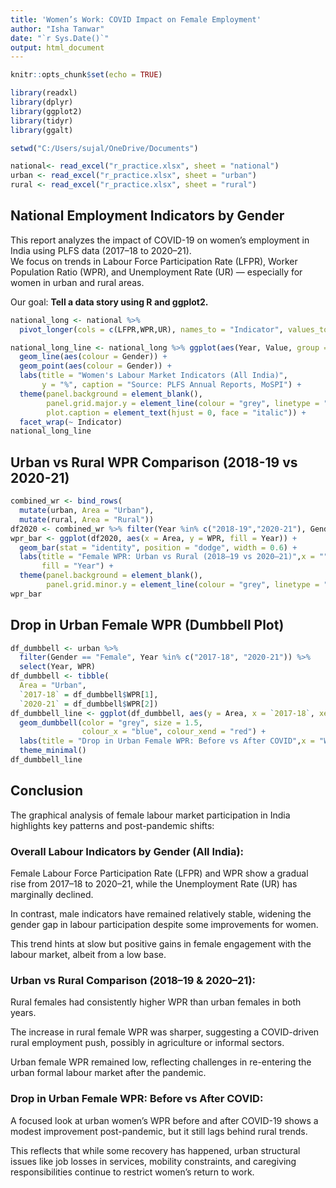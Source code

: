 ---
title: 'Women’s Work: COVID Impact on Female Employment'
author: "Isha Tanwar"
date: "`r Sys.Date()`"
output: html_document
---

```{r setup, include=FALSE}
knitr::opts_chunk$set(echo = TRUE)
```
```{r load-data}
library(readxl)
library(dplyr)
library(ggplot2)
library(tidyr)
library(ggalt)
```
```{r set-working-directory, include=FALSE}
setwd("C:/Users/sujal/OneDrive/Documents")
```
```{r read-data}
national<- read_excel("r_practice.xlsx", sheet = "national")
urban <- read_excel("r_practice.xlsx", sheet = "urban")
rural <- read_excel("r_practice.xlsx", sheet = "rural")
```

## National Employment Indicators by Gender

This report analyzes the impact of COVID-19 on women’s employment in India using PLFS data (2017–18 to 2020–21).  
We focus on trends in Labour Force Participation Rate (LFPR), Worker Population Ratio (WPR), and Unemployment Rate (UR) — especially for women in urban and rural areas.

Our goal: **Tell a data story using R and ggplot2.**

```{r faceted-graph}
national_long <- national %>% 
  pivot_longer(cols = c(LFPR,WPR,UR), names_to = "Indicator", values_to = "Value")

national_long_line <- national_long %>% ggplot(aes(Year, Value, group = Gender)) + 
  geom_line(aes(colour = Gender)) + 
  geom_point(aes(colour = Gender)) + 
  labs(title = "Women's Labour Market Indicators (All India)",
       y = "%", caption = "Source: PLFS Annual Reports, MoSPI") + 
  theme(panel.background = element_blank(), 
        panel.grid.major.y = element_line(colour = "grey", linetype = "dotted"), 
        plot.caption = element_text(hjust = 0, face = "italic")) + 
  facet_wrap(~ Indicator)
national_long_line
```

## Urban vs Rural WPR Comparison (2018-19 vs 2020-21)

```{r bar-chart}
combined_wr <- bind_rows(
  mutate(urban, Area = "Urban"),
  mutate(rural, Area = "Rural"))
df2020 <- combined_wr %>% filter(Year %in% c("2018-19","2020-21"), Gender == "Female")
wpr_bar <- ggplot(df2020, aes(x = Area, y = WPR, fill = Year)) +
  geom_bar(stat = "identity", position = "dodge", width = 0.6) +
  labs(title = "Female WPR: Urban vs Rural (2018–19 vs 2020–21)",x = "",y = "WPR (%)",
       fill = "Year") + 
  theme(panel.background = element_blank(), 
        panel.grid.minor.y = element_line(colour = "grey", linetype = "dotted"))
wpr_bar
```

## Drop in Urban Female WPR (Dumbbell Plot)

```{r dumbbell}
df_dumbbell <- urban %>%
  filter(Gender == "Female", Year %in% c("2017-18", "2020-21")) %>%
  select(Year, WPR)
df_dumbbell <- tibble(
  Area = "Urban",
  `2017-18` = df_dumbbell$WPR[1],
  `2020-21` = df_dumbbell$WPR[2])
df_dumbbell_line <- ggplot(df_dumbbell, aes(y = Area, x = `2017-18`, xend = `2020-21`)) +
  geom_dumbbell(color = "grey", size = 1.5,
                colour_x = "blue", colour_xend = "red") +
  labs(title = "Drop in Urban Female WPR: Before vs After COVID",x = "WPR (%)",y = "") +
  theme_minimal()
df_dumbbell_line
```

## Conclusion
The graphical analysis of female labour market participation in India highlights key patterns and post-pandemic shifts:

### Overall Labour Indicators by Gender (All India):

Female Labour Force Participation Rate (LFPR) and WPR show a gradual rise from 2017–18 to 2020–21, while the Unemployment Rate (UR) has marginally declined.

In contrast, male indicators have remained relatively stable, widening the gender gap in labour participation despite some improvements for women.

This trend hints at slow but positive gains in female engagement with the labour market, albeit from a low base.

### Urban vs Rural Comparison (2018–19 & 2020–21):

Rural females had consistently higher WPR than urban females in both years.

The increase in rural female WPR was sharper, suggesting a COVID-driven rural employment push, possibly in agriculture or informal sectors.

Urban female WPR remained low, reflecting challenges in re-entering the urban formal labour market after the pandemic.

### Drop in Urban Female WPR: Before vs After COVID:

A focused look at urban women’s WPR before and after COVID-19 shows a modest improvement post-pandemic, but it still lags behind rural trends.

This reflects that while some recovery has happened, urban structural issues like job losses in services, mobility constraints, and caregiving responsibilities continue to restrict women’s return to work.



